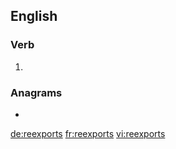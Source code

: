 ==English==

===Verb===
{{head|en|verb form}}

# {{en-third-person singular of|reexport}}

===Anagrams===
* {{l|en|exporters}}

[[de:reexports]]
[[fr:reexports]]
[[vi:reexports]]